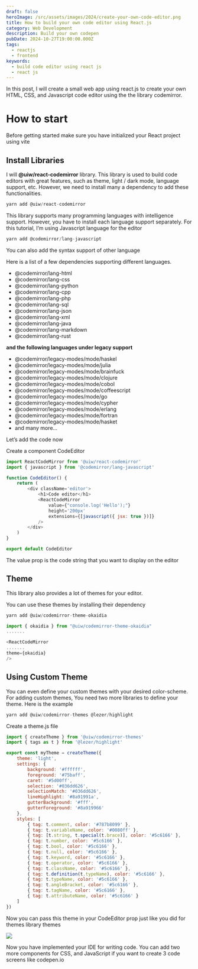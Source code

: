 ```yaml
---
draft: false
heroImage: /src/assets/images/2024/create-your-own-code-editor.png
title: How to build your own code editor using React.js
category: Web Development
description: Build your own codepen
pubDate: 2024-10-27T19:00:00.000Z
tags:
  - reactjs
  - frontend
keywords:
  - build code editor using react js
  - react js
---
```


In this post, I will create a small web app using react.js to create your own HTML, CSS, and Javascript code editor using the the library codemirror.

# How to start

Before getting started make sure you have initialized your React project using vite

## Install Libraries

I will **@uiw/react-codemirror** library. This library is used to build code editors with great features, such as theme, light / dark mode, language support, etc. However, we need to install many a dependency to add these functionalities.

```jsx
yarn add @uiw/react-codemirror
```

This library supports many programming languages with intelligence support. However, you have to install each language support separately. For this tutorial, I’m using Javascript language for the editor

```jsx
yarn add @codemirror/lang-javascript
```

You can also add the syntax support of other language

Here is a list of a few dependencies supporting different languages.

- @codemirror/lang-html
- @codemirror/lang-css
- @codemirror/lang-python
- @codemirror/lang-cpp
- @codemirror/lang-php
- @codemirror/lang-sql
- @codemirror/lang-json
- @codemirror/lang-xml
- @codemirror/lang-java
- @codemirror/lang-markdown
- @codemirror/lang-rust

**and the following languages under legacy support**

- @codemirror/legacy-modes/mode/haskel
- @codemirror/legacy-modes/mode/julia
- @codemirror/legacy-modes/mode/brainfuck
- @codemirror/legacy-modes/mode/clojure
- @codemirror/legacy-modes/mode/cobol
- @codemirror/legacy-modes/mode/coffeescript
- @codemirror/legacy-modes/mode/go
- @codemirror/legacy-modes/mode/cypher
- @codemirror/legacy-modes/mode/erlang
- @codemirror/legacy-modes/mode/fortran
- @codemirror/legacy-modes/mode/hasket
- and many more…

Let’s add the code now

Create a component CodeEditor

```javascript
import ReactCodeMirror from '@uiw/react-codemirror'
import { javascript } from '@codemirror/lang-javascript'

function CodeEditor() {
	return (
		<div className='editor'>
			<h1>Code editor</h1>
			<ReactCodeMirror
				value={"console.log('Hello');"}
				height='200px'
				extensions={[javascript({ jsx: true })]}
			/>
		</div>
	)
}

export default CodeEditor
```

The value prop is the code string that you want to display on the editor

## Theme

This library also provides a lot of themes for your editor.

You can use these themes by installing their dependency

```javascript
yarn add @uiw/codemirror-theme-okaidia
```

```javascript
import { okaidia } from "@uiw/codemirror-theme-okaidia"
.......

<ReactCodeMirror
.......
theme={okaidia}
/>
```

## Using Custom Theme

You can even define your custom themes with your desired color-scheme. For adding custom themes, You need two more libraries to define your theme. Here is the example

```javascript
yarn add @uiw/codemirror-themes @lezer/highlight
```

Create a theme.js file

```javascript
import { createTheme } from '@uiw/codemirror-themes'
import { tags as t } from '@lezer/highlight'

export const myTheme = createTheme({
	theme: 'light',
	settings: {
		background: '#ffffff',
		foreground: '#75baff',
		caret: '#5d00ff',
		selection: '#036dd626',
		selectionMatch: '#036dd626',
		lineHighlight: '#8a91991a',
		gutterBackground: '#fff',
		gutterForeground: '#8a919966'
	},
	styles: [
		{ tag: t.comment, color: '#787b8099' },
		{ tag: t.variableName, color: '#0080ff' },
		{ tag: [t.string, t.special(t.brace)], color: '#5c6166' },
		{ tag: t.number, color: '#5c6166' },
		{ tag: t.bool, color: '#5c6166' },
		{ tag: t.null, color: '#5c6166' },
		{ tag: t.keyword, color: '#5c6166' },
		{ tag: t.operator, color: '#5c6166' },
		{ tag: t.className, color: '#5c6166' },
		{ tag: t.definition(t.typeName), color: '#5c6166' },
		{ tag: t.typeName, color: '#5c6166' },
		{ tag: t.angleBracket, color: '#5c6166' },
		{ tag: t.tagName, color: '#5c6166' },
		{ tag: t.attributeName, color: '#5c6166' }
	]
})
```

Now you can pass this theme in your CodeEditor prop just like you did for themes library themes

![](/src/assets/images/body/2024/11/2024-06-11-build-your-own-code-editor-body.png)

Now you have implemented your IDE for writing code. You can add two more components for CSS, and JavaScript if you want to create 3 code screens like codepen.io
